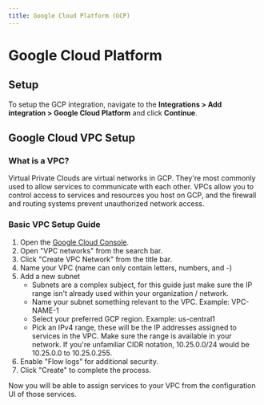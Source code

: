 ```yaml
---
title: Google Cloud Platform (GCP)
---
```


# Google Cloud Platform

## Setup
To setup the GCP integration, navigate to the **Integrations > Add integration > Google Cloud Platform** and click **Continue**.


## Google Cloud VPC Setup

### What is a VPC?
Virtual Private Clouds are virtual networks in GCP. They're most commonly used to allow services to communicate with each other. VPCs allow you to control access to services and resources you host on GCP, and the firewall and routing systems prevent unauthorized network access.

### Basic VPC Setup Guide


1. Open the [Google Cloud Console](https://console.cloud.google.com/welcome).
2. Open "VPC networks" from the search bar.
3. Click "Create VPC Network" from the title bar.
4. Name your VPC (name can only contain letters, numbers, and -)
5. Add a new subnet
    - Subnets are a complex subject, for this guide just make sure the IP range isn't already used within your organization / network.
    - Name your subnet something relevant to the VPC. Example: VPC-NAME-1
    - Select your preferred GCP region. Example: us-central1
    - Pick an IPv4 range, these will be the IP addresses assigned to services in the VPC. Make sure the range is available in your network. If you're unfamiliar CIDR notation, 10.25.0.0/24 would be 10.25.0.0 to 10.25.0.255. 
6. Enable "Flow logs" for additional security.
7. Click "Create" to complete the process.

Now you will be able to assign services to your VPC from the configuration UI of those services.
